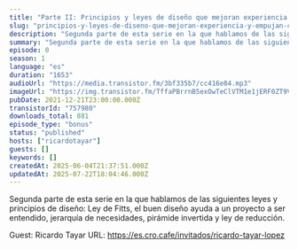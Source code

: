 ```yaml
---
title: "Parte II: Principios y leyes de diseño que mejoran experiencia y empujan conversión, con Ricardo Tayar"
slug: "principios-y-leyes-de-diseno-que-mejoran-experiencia-y-empujan-conversion-parte-ii-con-ricardo-tayar"
description: "Segunda parte de esta serie en la que hablamos de las siguientes leyes y principios de diseño: Ley de Fitts, el buen diseño ayuda a un proyecto a ser entendido, jerarquía de necesidades, pirámide invertida y ley de reducción.\n\nGuest: Ricardo Tayar\nURL: https://es.cro.cafe/invitados/ricardo-tayar-lopez"
summary: "Segunda parte de esta serie en la que hablamos de las siguientes leyes y principios de diseño: Ley de Fitts, el buen diseño ayuda a un proyecto a ser entendido, jerarquía de necesidades, pirámide invertida y ley de reducción."
episode: 0
season: 1
language: "es"
duration: "1653"
audioUrl: "https://media.transistor.fm/3bf335b7/cc416e84.mp3"
imageUrl: "https://img.transistor.fm/TffaPBrrnB5exOwTeClVTM1e1jERF0ZT9VCTrm7Bv_4/rs:fill:3000:3000:1/q:60/aHR0cHM6Ly9pbWct/dXBsb2FkLXByb2R1/Y3Rpb24udHJhbnNp/c3Rvci5mbS81ZTcz/YjU2OGNlMTVjMWU2/NWE3MjRlYjJjNDk2/NDg3Ny5qcGc.webp"
pubDate: 2021-12-21T23:00:00.000Z
transistorId: "757980"
downloads_total: 881
episode_type: "bonus"
status: "published"
hosts: ["ricardotayar"]
guests: []
keywords: []
createdAt: 2025-06-04T21:37:51.000Z
updatedAt: 2025-07-22T18:04:46.000Z
---
```


Segunda parte de esta serie en la que hablamos de las siguientes leyes y principios de diseño: Ley de Fitts, el buen diseño ayuda a un proyecto a ser entendido, jerarquía de necesidades, pirámide invertida y ley de reducción.

Guest: Ricardo Tayar
URL: https://es.cro.cafe/invitados/ricardo-tayar-lopez
